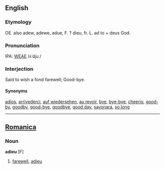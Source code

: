 ==English==
===Etymology===
OE. also adew, adewe, adue, F. ? dieu, fr. L. ad to + deus God.

===Pronunciation===
IPA: [[WEAE]] /ʌˈdjuː/

===Interjection===
Said to wish a fond farewell; Good-bye.

====Synonyms====
[[adios]], [[arrivederci]], [[auf wiedersehen]], [[au revoir]], [[bye]], [[bye-bye]], [[cheerio]], [[good-by]], [[goodby]], [[good-bye]], [[goodbye]], [[good day]], [[sayonara]], [[so long]]
----

==[[Romanica]]==
===Noun===
<b>adieu</b> [F]
#[[farewell]], [[adieu]]